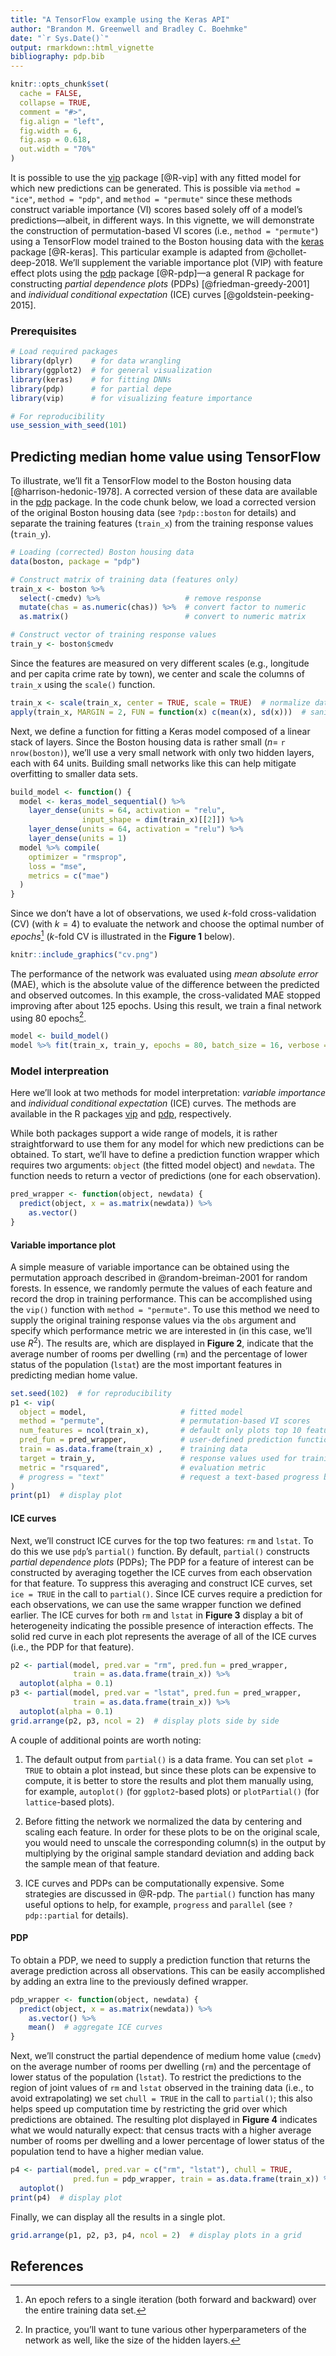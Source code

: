 ```yaml
---
title: "A TensorFlow example using the Keras API"
author: "Brandon M. Greenwell and Bradley C. Boehmke"
date: "`r Sys.Date()`"
output: rmarkdown::html_vignette
bibliography: pdp.bib
---
```

```r
knitr::opts_chunk$set(
  cache = FALSE,
  collapse = TRUE,
  comment = "#>",
  fig.align = "left",
  fig.width = 6, 
  fig.asp = 0.618,
  out.width = "70%"
)
```

It is possible to use the [vip](https://koalaverse.github.io/vip/index.html) package [@R-vip] with any fitted model for which new predictions can be generated. This is possible via `method = "ice"`, `method = "pdp"`, and `method = "permute"` since these methods construct variable importance (VI) scores based solely off of a model's predictions---albeit, in different ways. In this vignette, we will demonstrate the construction of permutation-based VI scores (i.e., `method = "permute"`) using a TensorFlow model trained to the Boston housing data with the [keras](https://keras.rstudio.com/) package [@R-keras]. This particular example is adapted from @chollet-deep-2018. We'll supplement the variable importance plot (VIP) with feature effect plots using the [pdp](https://github.com/bgreenwell/pdp) package [@R-pdp]---a general R package for constructing *partial dependence plots* (PDPs) [@friedman-greedy-2001] and *individual conditional expectation* (ICE) curves [@goldstein-peeking-2015].


### Prerequisites

```r
# Load required packages
library(dplyr)    # for data wrangling
library(ggplot2)  # for general visualization
library(keras)    # for fitting DNNs
library(pdp)      # for partial depe
library(vip)      # for visualizing feature importance

# For reproducibility
use_session_with_seed(101)
```


## Predicting median home value using TensorFlow

To illustrate, we'll fit a TensorFlow model to the Boston housing data [@harrison-hedonic-1978]. A corrected version of these data are available in the [pdp](https://github.com/bgreenwell/pdp) package. In the code chunk below, we load a corrected version of the original Boston housing data (see `?pdp::boston` for details) and separate the training features (`train_x`) from the training response values (`train_y`).

```r
# Loading (corrected) Boston housing data
data(boston, package = "pdp")

# Construct matrix of training data (features only)
train_x <- boston %>%
  select(-cmedv) %>%                   # remove response
  mutate(chas = as.numeric(chas)) %>%  # convert factor to numeric
  as.matrix()                          # convert to numeric matrix

# Construct vector of training response values
train_y <- boston$cmedv
```

Since the features are measured on very different scales (e.g., longitude and per capita crime rate by town), we center and scale the columns of `train_x` using the `scale()` function.

```r
train_x <- scale(train_x, center = TRUE, scale = TRUE)  # normalize data
apply(train_x, MARGIN = 2, FUN = function(x) c(mean(x), sd(x)))  # sanity check
```

Next, we define a function for fitting a Keras model composed of a linear stack of layers. Since the Boston housing data is rather small ($n =$ `r nrow(boston)`), we'll use a very small network with only two hidden layers, each with 64 units. Building small networks like this can help mitigate overfitting to smaller data sets.

```r
build_model <- function() {                                
  model <- keras_model_sequential() %>%
    layer_dense(units = 64, activation = "relu",
                input_shape = dim(train_x)[[2]]) %>%
    layer_dense(units = 64, activation = "relu") %>%
    layer_dense(units = 1)
  model %>% compile(
    optimizer = "rmsprop",
    loss = "mse",
    metrics = c("mae")
  )
}
```

Since we don't have a lot of observations, we used $k$-fold cross-validation (CV) (with $k = 4$) to evaluate the network and choose the optimal number of *epochs*^[An epoch refers to a single iteration (both forward and backward) over the entire training data set.] ($k$-fold CV is illustrated in the **Figure 1** below). 

```r
knitr::include_graphics("cv.png")
```

The performance of the network was evaluated using *mean absolute error* (MAE), which is the absolute value of the difference between the predicted and observed outcomes. In this example, the cross-validated MAE stopped improving after about 125 epochs. Using this result, we train a final network using 80 epochs^[In practice, you'll want to tune various other hyperparameters of the network as well, like the size of the hidden layers.].

```r
model <- build_model()
model %>% fit(train_x, train_y, epochs = 80, batch_size = 16, verbose = 0)
```


### Model interpreation

Here we'll look at two methods for model interpretation: *variable importance* and *individual conditional expectation* (ICE) curves. The methods are available in the R packages [vip](https://koalaverse.github.io/vip/index.html) and [pdp](https://github.com/bgreenwell/pdp), respectively.

While both packages support a wide range of models, it is rather straightforward to use them for any model for which new predictions can be obtained. To start, we'll have to define a prediction function wrapper which requires two arguments: `object` (the fitted model object) and `newdata`. The function needs to return a vector of predictions (one for each observation).

```r
pred_wrapper <- function(object, newdata) {
  predict(object, x = as.matrix(newdata)) %>%
    as.vector()
}
```


#### Variable importance plot

A simple measure of variable importance can be obtained using the permutation approach described in @random-breiman-2001 for random forests. In essence, we randomly permute the values of each feature and record the drop in training performance. This can be accomplished using the `vip()` function with `method = "permute"`. To use this method we need to supply the original training response values via the `obs` argument and specify which performance metric we are interested in (in this case, we'll use $R^2$). The results are, which are displayed in **Figure 2**, indicate that the average number of rooms per dwelling (`rm`) and the percentage of lower status of the population (`lstat`) are the most important features in predicting median home value.

```r
set.seed(102)  # for reproducibility
p1 <- vip(
  object = model,                     # fitted model
  method = "permute",                 # permutation-based VI scores
  num_features = ncol(train_x),       # default only plots top 10 features
  pred_fun = pred_wrapper,            # user-defined prediction function
  train = as.data.frame(train_x) ,    # training data
  target = train_y,                   # response values used for training
  metric = "rsquared",                # evaluation metric
  # progress = "text"                 # request a text-based progress bar
)
print(p1)  # display plot
```


#### ICE curves

Next, we'll construct ICE curves for the top two features: `rm` and `lstat`. To do this we use `pdp`'s `partial()` function. By default, `partial()` constructs *partial dependence plots* (PDPs); The PDP for a feature of interest can be constructed by averaging together the ICE curves from each observation for that feature. To suppress this averaging and construct ICE curves, set `ice = TRUE` in the call to `partial()`. Since ICE curves require a prediction for each observations, we can use the same wrapper function we defined earlier. The ICE curves for both `rm` and `lstat` in **Figure 3** display a bit of heterogeneity indicating the possible presence of interaction effects. The solid red curve in each plot represents the average of all of the ICE curves (i.e., the PDP for that feature). 

```r
p2 <- partial(model, pred.var = "rm", pred.fun = pred_wrapper, 
              train = as.data.frame(train_x)) %>%
  autoplot(alpha = 0.1)
p3 <- partial(model, pred.var = "lstat", pred.fun = pred_wrapper, 
              train = as.data.frame(train_x)) %>%
  autoplot(alpha = 0.1)
grid.arrange(p2, p3, ncol = 2)  # display plots side by side
```

A couple of additional points are worth noting:

1. The default output from `partial()` is a data frame. You can set `plot = TRUE` to obtain a plot instead, but since these plots can be expensive to compute, it is better to store the results and plot them manually using, for example, `autoplot()` (for `ggplot2`-based plots) or `plotPartial()` (for `lattice`-based plots).

2. Before fitting the network we normalized the data by centering and scaling each feature. In order for these plots to be on the original scale, you would need to unscale the corresponding column(s) in the output by multiplying by the original sample standard deviation and adding back the sample mean of that feature.

3. ICE curves and PDPs can be computationally expensive. Some strategies are discussed in @R-pdp. The `partial()` function has many useful options to help, for example, `progress` and `parallel` (see `?pdp::partial` for details).


#### PDP

To obtain a PDP, we need to supply a prediction function that returns the average prediction across all observations. This can be easily accomplished by adding an extra line to the previously defined wrapper.

```r
pdp_wrapper <- function(object, newdata) {
  predict(object, x = as.matrix(newdata)) %>%
    as.vector() %>%
    mean()  # aggregate ICE curves
}
```

Next, we'll construct the partial dependence of medium home value (`cmedv`) on the average number of rooms per dwelling (`rm`) and the percentage of lower status of the population (`lstat`). To restrict the predictions to the region of joint values of `rm` and `lstat` observed in the training data (i.e., to avoid extrapolating) we set `chull = TRUE` in the call to `partial()`; this also helps speed up computation time by restricting the grid over which predictions are obtained. The resulting plot displayed in **Figure 4** indicates what we would naturally expect: that census tracts with a higher average number of rooms per dwelling and a lower percentage of lower status of the population tend to have a higher median value.

```r
p4 <- partial(model, pred.var = c("rm", "lstat"), chull = TRUE, 
              pred.fun = pdp_wrapper, train = as.data.frame(train_x)) %>%
  autoplot()
print(p4)  # display plot
```

Finally, we can display all the results in a single plot.

```r
grid.arrange(p1, p2, p3, p4, ncol = 2)  # display plots in a grid
```

## References
